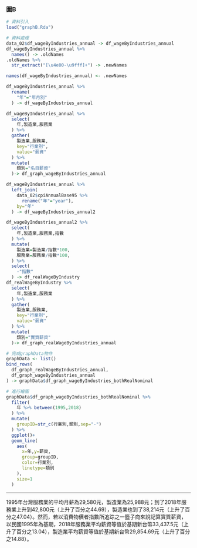 ### 圖B

```r
# 資料引入
load("graphB.Rda")

# 資料處理
data_02$df_wageByIndustries_annual -> df_wageByIndustries_annual 
df_wageByIndustries_annual %>%
  names() -> .oldNames
.oldNames %>%
  str_extract("[\u4e00-\u9fff]+") -> .newNames

names(df_wageByIndustries_annual) <- .newNames

df_wageByIndustries_annual %>%
  rename(
    "年"="年月別"
  ) -> df_wageByIndustries_annual

df_wageByIndustries_annual %>%
  select(
    年,製造業,服務業
  ) %>%
  gather(
    製造業,服務業,
    key="行業別",
    value="薪資"
  ) %>%
  mutate(
    類別="名目薪資"
  )-> df_graph_wageByIndustries_annual

df_wageByIndustries_annual %>%
  left_join(
    data_02$cpiAnnualBase95 %>%
      rename("年"="year"),
    by="年"
  ) -> df_wageByIndustries_annual2

df_wageByIndustries_annual2 %>%
  select(
    年,製造業,服務業,指數
  ) %>%
  mutate(
    製造業=製造業/指數*100,
    服務業=服務業/指數*100,
  ) %>%
  select(
    -"指數"
  ) -> df_realWageByIndustry
df_realWageByIndustry %>%
  select(
    年,製造業,服務業
  ) %>%
  gather(
    製造業,服務業,
    key="行業別",
    value="薪資"
  ) %>%
  mutate(
    類別="實質薪資"
  )-> df_graph_realWageByIndustries_annual 

# 完成graphData物件
graphData <- list()
bind_rows(
  df_graph_realWageByIndustries_annual,
  df_graph_wageByIndustries_annual
) -> graphData$df_graph_wageByIndustries_bothRealNominal

# 進行繪圖
graphData$df_graph_wageByIndustries_bothRealNominal %>%
  filter(
    年 %>% between(1995,2018)
  ) %>%
  mutate(
    groupID=str_c(行業別,類別,sep="-")
  ) %>% 
  ggplot()+
  geom_line(
    aes(
      x=年,y=薪資,
      group=groupID,
      color=行業別,
      linetype=類別
    ),
    size=1
  ) 
```

***

1995年台灣服務業的平均月薪為29,580元，製造業為25,988元；到了2018年服務業上升到42,800元（上升了百分之44.69），製造業也到了38,214元（上升了百分之47.04）。然而，若以消費物價者指數所追踪之一籃子商來說記算實質薪資，以民國1995年為基期，2018年服務業平均薪資等值於基期新台幣33,437.5元（上升了百分之13.04），製造業平均薪資等值於基期新台幣29,854.69元（上升了百分之14.88）。


